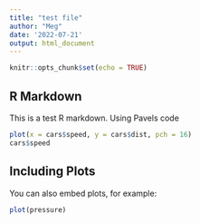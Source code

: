 ```yaml
---
title: "test file"
author: "Meg"
date: '2022-07-21'
output: html_document
---
```


```r
knitr::opts_chunk$set(echo = TRUE)
```

## R Markdown

This is a test R markdown. Using Pavels code

```r
plot(x = cars$speed, y = cars$dist, pch = 16)
cars$speed
```

## Including Plots

You can also embed plots, for example:

```r
plot(pressure)
```

